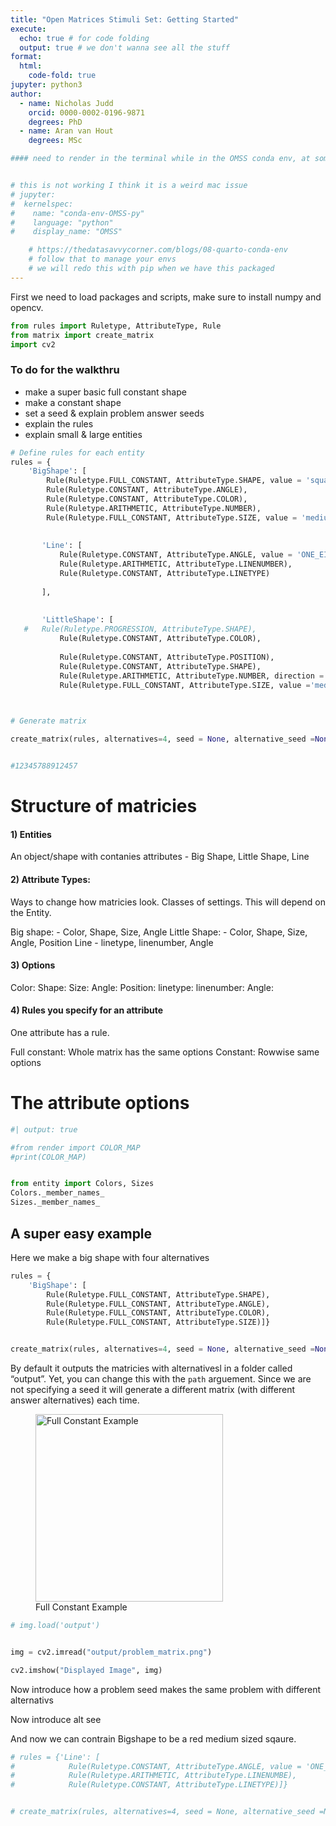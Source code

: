 ```yaml
---
title: "Open Matrices Stimuli Set: Getting Started"
execute:
  echo: true # for code folding
  output: true # we don't wanna see all the stuff
format:
  html:
    code-fold: true
jupyter: python3
author:
  - name: Nicholas Judd
    orcid: 0000-0002-0196-9871
    degrees: PhD
  - name: Aran van Hout
    degrees: MSc

#### need to render in the terminal while in the OMSS conda env, at some point we should list env requirements?


# this is not working I think it is a weird mac issue
# jupyter:
#  kernelspec:
#    name: "conda-env-OMSS-py"
#    language: "python"
#    display_name: "OMSS"

    # https://thedatasavvycorner.com/blogs/08-quarto-conda-env
    # follow that to manage your envs
    # we will redo this with pip when we have this packaged
---
```




First we need to load packages and scripts, make sure to install numpy and opencv.

```python
from rules import Ruletype, AttributeType, Rule
from matrix import create_matrix
import cv2
```



### To do for the walkthru
- make a super basic full constant shape
- make a constant shape
- set a seed & explain problem answer seeds
- explain the rules
- explain small & large entities


```python

# Define rules for each entity
rules = {
    'BigShape': [
        Rule(Ruletype.FULL_CONSTANT, AttributeType.SHAPE, value = 'square'),
        Rule(Ruletype.CONSTANT, AttributeType.ANGLE),
        Rule(Ruletype.CONSTANT, AttributeType.COLOR),
        Rule(Ruletype.ARITHMETIC, AttributeType.NUMBER),
        Rule(Ruletype.FULL_CONSTANT, AttributeType.SIZE, value = 'medium')],
        
    
       'Line': [
           Rule(Ruletype.CONSTANT, AttributeType.ANGLE, value = 'ONE_EIGHTY'),
           Rule(Ruletype.ARITHMETIC, AttributeType.LINENUMBER),
           Rule(Ruletype.CONSTANT, AttributeType.LINETYPE)
       
       ],
       
       
       'LittleShape': [
   #   Rule(Ruletype.PROGRESSION, AttributeType.SHAPE),
           Rule(Ruletype.CONSTANT, AttributeType.COLOR),
       
           Rule(Ruletype.CONSTANT, AttributeType.POSITION),
           Rule(Ruletype.CONSTANT, AttributeType.SHAPE),
           Rule(Ruletype.ARITHMETIC, AttributeType.NUMBER, direction = 'subtraction'),
           Rule(Ruletype.FULL_CONSTANT, AttributeType.SIZE, value ='medium')]}

  

# Generate matrix

create_matrix(rules, alternatives=4, seed = None, alternative_seed =None , entity_types=['BigShape', 'LittleShape'], save = False)


#12345788912457

```


# Structure of matricies

#### 1) Entities
An object/shape with contanies attributes
- Big Shape, Little Shape, Line

#### 2) Attribute Types: 
Ways to change how matricies look. Classes of settings. This will depend on the Entity.

Big shape:
- Color, Shape, Size, Angle
Little Shape:
- Color, Shape, Size, Angle, Position
Line
- linetype, linenumber, Angle

#### 3) Options

Color:
Shape: 
Size:
Angle:
Position:
linetype: 
linenumber: 
Angle:

#### 4) Rules you specify for an attribute
One attribute has a rule.

Full constant: Whole matrix has the same options
Constant: Rowwise same options



# The attribute options

```python
#| output: true

#from render import COLOR_MAP
#print(COLOR_MAP)


from entity import Colors, Sizes
Colors._member_names_
Sizes._member_names_

```

## A super easy example 
Here we make a big shape with four alternatives

```python
rules = {
    'BigShape': [
        Rule(Ruletype.FULL_CONSTANT, AttributeType.SHAPE),
        Rule(Ruletype.FULL_CONSTANT, AttributeType.ANGLE),
        Rule(Ruletype.FULL_CONSTANT, AttributeType.COLOR),
        Rule(Ruletype.FULL_CONSTANT, AttributeType.SIZE)]}


create_matrix(rules, alternatives=4, seed = None, alternative_seed =None , entity_types=['BigShape'], save = False)
```

By default it outputs the matricies with alternativesl in a folder called "output". Yet, you can change this with the `path` arguement. Since we are not specifying a seed it will generate a different matrix (with different answer alternatives) each time.

![Full Constant Example](output/problem_matrix.png){width=300}

```python
# img.load('output')


img = cv2.imread("output/problem_matrix.png")

cv2.imshow("Displayed Image", img)
```

Now introduce how a problem seed makes the same problem with different alternativs

Now introduce alt see

And now we can contrain Bigshape to be a red medium sized sqaure.








```python

# rules = {'Line': [
#            Rule(Ruletype.CONSTANT, AttributeType.ANGLE, value = 'ONE_EIGHTY'),
#            Rule(Ruletype.ARITHMETIC, AttributeType.LINENUMBE),
#            Rule(Ruletype.CONSTANT, AttributeType.LINETYPE)]}


# create_matrix(rules, alternatives=4, seed = None, alternative_seed =None , entity_types=['Line'])

```
